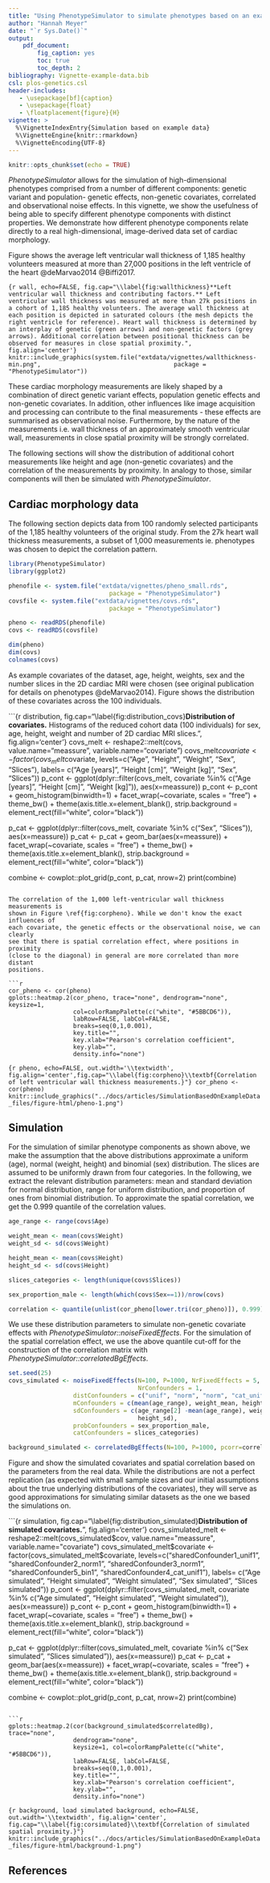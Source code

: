 ```yaml
---
title: "Using PhenotypeSimulator to simulate phenotypes based on an example dataset"
author: "Hannah Meyer"
date: "`r Sys.Date()`"
output:
    pdf_document:
        fig_caption: yes
        toc: true
        toc_depth: 2
bibliography: Vignette-example-data.bib
csl: plos-genetics.csl
header-includes:
   - \usepackage[bf]{caption} 
   - \usepackage{float} 
   - \floatplacement{figure}{H} 
vignette: >
  %\VignetteIndexEntry{Simulation based on example data}
  %\VignetteEngine{knitr::rmarkdown}
  %\VignetteEncoding{UTF-8}
---
```


```r
knitr::opts_chunk$set(echo = TRUE)
```

*PhenotypeSimulator* allows for the simulation of high-dimensional phenotypes
comprised from a number of different components: genetic variant and population-
genetic effects, non-genetic covariates, correlated and observational noise 
effects. In this vignette, we show the usefulness of being able to specify
different phenotype components with distinct properties. We demonstrate how 
different phenotype components relate directly to a real high-dimensional, 
image-derived data set of cardiac morphology. 

Figure \ref{fig:wallthickness} shows the average left ventricular wall thickness 
of 1,185 healthy volunteers measured at more than 27,000 positions in the left 
ventricle of the heart @deMarvao2014 @Biffi2017. 


```{r wall, echo=FALSE, fig.cap="\\label{fig:wallthickness}**Left ventricular wall thickness and contributing factors.** Left ventricular wall thickness was measured at more than 27k positions in a cohort of 1,185 healthy volunteers. The average wall thickness at each position is depicted in saturated colours (the mesh depicts the right ventricle for reference). Heart wall thickness is determined by an interplay of genetic (green arrows) and non-genetic factors (grey arrows). Additional correlation between positional thickness can be observed for measures in close spatial proximity.", fig.align='center'}
knitr::include_graphics(system.file("extdata/vignettes/wallthickness-min.png",
                                    package = "PhenotypeSimulator"))
```


These cardiac morphology measurements are likely 
shaped by a combination of direct genetic variant effects, population genetic 
effects and non-genetic covariates. In addition, other influences like image 
acquisition and processing can contribute to the final measurements - these 
effects are summarised as observational noise. Furthermore, by the nature of the 
measurements i.e. wall thickness of an approximately smooth ventricular wall, 
measurements in close spatial proximity will be strongly correlated. 


The following sections will show the distribution of additional cohort 
measurements like height and age (non-genetic covariates) and the correlation
of the measurements by proximity. In analogy to those, similar components will
then be simulated with *PhenotypeSimulator*.

## Cardiac morphology data
The following section depicts data from 100 randomly selected participants of 
the 1,185 healthy volunteers of the original study. From the 27k heart wall 
thickness measurements, a subset of 1,000 measurements ie. phenotypes was chosen
to depict the correlation pattern. 


```r
library(PhenotypeSimulator)
library(ggplot2)

phenofile <- system.file("extdata/vignettes/pheno_small.rds", 
                            package = "PhenotypeSimulator")
covsfile <- system.file("extdata/vignettes/covs.rds", 
                            package = "PhenotypeSimulator")

pheno <- readRDS(phenofile)
covs <- readRDS(covsfile)

dim(pheno)
dim(covs)
colnames(covs)
```

As example covariates of the dataset, age, height, weights, sex and the number 
slices in the 2D cardiac MRI were chosen (see original publication for details 
on phenotypes @deMarvao2014). Figure \ref{fig:distribution_covs} shows the 
distribution of these covariates across the 100 individuals. 

```{r distribution, fig.cap="\\label{fig:distribution_covs}**Distribution of covariates.** Histograms of the reduced cohort data (100 individuals) for sex, age, height, weight and number of 2D cardiac MRI slices.", fig.align='center'}
covs_melt <- reshape2::melt(covs, value.name="meassure", 
                            variable.name="covariate")
covs_melt$covariate <- factor(covs_melt$covariate,
                              levels=c("Age", "Height", "Weight", "Sex", 
                                       "Slices"),
                              labels= c("Age [years]", "Height [cm]", 
                                        "Weight [kg]", "Sex", "Slices"))
p_cont <- ggplot(dplyr::filter(covs_melt, covariate %in% c("Age [years]", 
                                                           "Height [cm]", 
                                                           "Weight [kg]")), 
                   aes(x=meassure))
p_cont <- p_cont + geom_histogram(binwidth=1) +
    facet_wrap(~covariate, scales = "free") +
    theme_bw() +
    theme(axis.title.x=element_blank(),
          strip.background = element_rect(fill="white", color="black"))

p_cat <- ggplot(dplyr::filter(covs_melt, covariate %in% c("Sex", "Slices")), 
                   aes(x=meassure))
p_cat <- p_cat + geom_bar(aes(x=meassure)) +
    facet_wrap(~covariate, scales = "free") +
    theme_bw() +
    theme(axis.title.x=element_blank(),
          strip.background = element_rect(fill="white", color="black"))

combine <- cowplot::plot_grid(p_cont, p_cat, nrow=2) 
print(combine)
```

The correlation of the 1,000 left-ventricular wall thickness measurements is 
shown in Figure \ref{fig:corpheno}. While we don't know the exact influences of
each covariate, the genetic effects or the observational noise, we can clearly 
see that there is spatial correlation effect, where positions in proximity 
(close to the diagonal) in general are more correlated than more distant 
positions.

```r
cor_pheno <- cor(pheno)
gplots::heatmap.2(cor_pheno, trace="none", dendrogram="none", keysize=1,
                  col=colorRampPalette(c("white", "#5BBCD6")),
                  labRow=FALSE, labCol=FALSE,
                  breaks=seq(0,1,0.001),
                  key.title="",
                  key.xlab="Pearson's correlation coefficient",
                  key.ylab="",
                  density.info="none")
```

```{r pheno, echo=FALSE, out.width='\\textwidth', fig.align='center',fig.cap="\\label{fig:corpheno}\\textbf{Correlation of left ventricular wall thickness measurements.}"}
cor_pheno <- cor(pheno)
knitr::include_graphics("../docs/articles/SimulationBasedOnExampleData_files/figure-html/pheno-1.png")
```

## Simulation
For the simulation of similar phenotype components as shown above, we 
make the assumption that the above distributions approximate a uniform (age),
normal (weight, height) and binomial (sex) distribution. The slices are assumed
to be uniformly drawn from four categories. In the following, we extract 
the relevant distribution parameters: mean and standard deviation for normal 
distribution, range for uniform distribution, and proportion of ones from 
binomial distribution. To approximate the spatial correlation, we get the 0.999 
quantile of the correlation values.

```r
age_range <- range(covs$Age)

weight_mean <- mean(covs$Weight)
weight_sd <- sd(covs$Weight)

height_mean <- mean(covs$Height)
height_sd <- sd(covs$Height)

slices_categories <- length(unique(covs$Slices))

sex_proportion_male <- length(which(covs$Sex==1))/nrow(covs)

correlation <- quantile(unlist(cor_pheno[lower.tri(cor_pheno)]), 0.999)
```

We use these distribution parameters to simulate non-genetic covariate effects 
with *PhenotypeSimulator::noiseFixedEffects*. For the simulation of the spatial 
correlation effect, we use the above quantile cut-off for the construction of 
the correlation matrix with *PhenotypeSimulator::correlatedBgEffects*.

```r
set.seed(25)
covs_simulated <- noiseFixedEffects(N=100, P=1000, NrFixedEffects = 5, 
                                    NrConfounders = 1,
                  distConfounders = c("unif", "norm", "norm", "cat_unif", "bin"),
                  mConfounders = c(mean(age_range), weight_mean, height_mean),
                  sdConfounders = c(age_range[2] -mean(age_range), weight_sd, 
                                    height_sd),
                  probConfounders = sex_proportion_male,
                  catConfounders = slices_categories)

background_simulated <- correlatedBgEffects(N=100, P=1000, pcorr=correlation)

```

Figure \ref{fig:distribution_simulated} and \ref{fig:corsimulated} show the 
simulated covariates and spatial correlation based 
on the parameters from the real data. While the distributions are not a perfect 
replication (as expected with small sample sizes and our initial assumptions 
about the true underlying distributions of the covariates), they will serve as 
good approximations for simulating similar datasets as the one we based the 
simulations on.

```{r simulation, fig.cap="\\label{fig:distribution_simulated}**Distribution of simulated covariates.**", fig.align='center'}
covs_simulated_melt <- reshape2::melt(covs_simulated$cov, value.name="meassure", 
                            variable.name="covariate")
covs_simulated_melt$covariate <- factor(covs_simulated_melt$covariate,
                              levels=c("sharedConfounder1_unif1", 
                                       "sharedConfounder2_norm1", 
                                       "sharedConfounder3_norm1", 
                                       "sharedConfounder5_bin1", 
                                       "sharedConfounder4_cat_unif1"),
                              labels= c("Age simulated", "Height simulated", 
                                        "Weight simulated", "Sex simulated", 
                                        "Slices simulated"))
p_cont <- ggplot(dplyr::filter(covs_simulated_melt, covariate %in% 
                                   c("Age simulated", "Height simulated", 
                                                           "Weight simulated")), 
                   aes(x=meassure))
p_cont <- p_cont + geom_histogram(binwidth=1) +
    facet_wrap(~covariate, scales = "free") +
    theme_bw() +
    theme(axis.title.x=element_blank(),
          strip.background = element_rect(fill="white", color="black"))

p_cat <- ggplot(dplyr::filter(covs_simulated_melt, covariate %in% 
                                  c("Sex simulated", "Slices simulated")), 
                   aes(x=meassure))
p_cat <- p_cat + geom_bar(aes(x=meassure)) +
    facet_wrap(~covariate, scales = "free") +
    theme_bw() +
    theme(axis.title.x=element_blank(),
          strip.background = element_rect(fill="white", color="black"))

combine <- cowplot::plot_grid(p_cont, p_cat, nrow=2) 
print(combine)
```

```r
gplots::heatmap.2(cor(background_simulated$correlatedBg), trace="none", 
                  dendrogram="none", 
                  keysize=1, col=colorRampPalette(c("white", "#5BBCD6")),
                  labRow=FALSE, labCol=FALSE,
                  breaks=seq(0,1,0.001),
                  key.title="",
                  key.xlab="Pearson's correlation coefficient",
                  key.ylab="",
                  density.info="none")
```

```{r background, load simulated background, echo=FALSE, out.width='\\textwidth', fig.align='center', fig.cap="\\label{fig:corsimulated}\\textbf{Correlation of simulated spatial proximity.}"}
knitr::include_graphics("../docs/articles/SimulationBasedOnExampleData_files/figure-html/background-1.png")
```

\newpage

## References